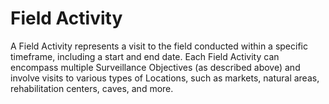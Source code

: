 # Field Activity {.unnumbered}

A Field Activity represents a visit to the field conducted within a specific timeframe, including a start and end date. Each Field Activity can encompass multiple Surveillance Objectives (as described above) and involve visits to various types of Locations, such as markets, natural areas, rehabilitation centers, caves, and more.
